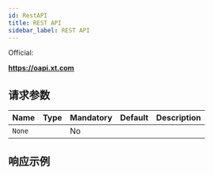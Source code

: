 ```yaml
---
id: RestAPI
title: REST API
sidebar_label: REST API
---
```


Official:

**https://oapi.xt.com**

## 请求参数

| Name   | Type | Mandatory | Default | Description |
| ------ | ---- | --------- | ------- | ----------- |
| `None` |      | No        |         |             |

## 响应示例
